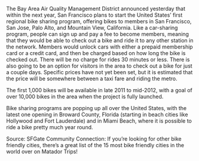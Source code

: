 The Bay Area Air Quality Management District announced yesterday that within the next year, San Francisco plans to start the United States’ first regional bike sharing program, offering bikes to members in San Francisco, San Jose, Palo Alto, and Mountain View, California.
Like a car-sharing program, people can sign up and pay a fee to become members, meaning that they would be able to check out a bike and ride it to any other station in the network. Members would unlock cars with either a prepaid membership card or a credit card, and then be charged based on how long the bike is checked out. There will be no charge for rides 30 minutes or less.
There is also going to be an option for visitors in the area to check out a bike for just a couple days.
Specific prices have not yet been set, but it is estimated that the price will be somewhere between a taxi fare and riding the metro.

The first 1,000 bikes will be available in late 2011 to mid-2012, with a goal of over 10,000 bikes in the area when the project is fully launched.

Bike sharing programs are popping up all over the United States, with the latest one opening in Broward County, Florida (starting in beach cities like Hollywood and Fort Lauderdale) and in Miami Beach, where it is possible to ride a bike pretty much year round.

Source: SFGate
Community Connection:
If you’re looking for other bike friendly cities, there’s a great list of the 15 most bike friendly cities in the world over on Matador Trips!
